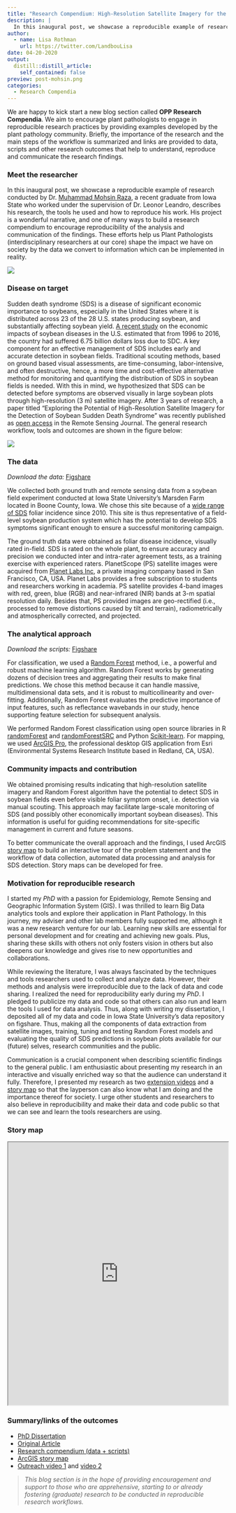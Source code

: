 ```yaml
---
title: "Research Compendium: High-Resolution Satellite Imagery for the Detection of Soybean Sudden Death Syndrome"
description: |
  In this inaugural post, we showcase a reproducible example of research conducted by Dr. Muhammad Mohsin Raza, a recent graduate from Iowa State who worked under the supervision of Dr. Leonor Leandro, describes his research, the tools he used and how to reproduce his work. His project is a wonderful narrative, and one of many ways to build a research compendium to encourage reproducibility of the analysis and communication of the findings. 
author:
  - name: Lisa Rothman
    url: https://twitter.com/LandbouLisa
date: 04-20-2020
output:
  distill::distill_article:
    self_contained: false
preview: post-mohsin.png
categories: 
  - Research Compendia
---
```


We are happy to kick start a new blog section called **OPP Research Compendia**.
We aim to encourage plant pathologists to engage in reproducible research practices by providing examples developed by the plant pathology community.
Briefly, the importance of the research and the main steps of the workflow is summarized and links are provided to data, scripts and other research outcomes that help to understand, reproduce and communicate the research findings.

### <i class="fa fa-user"></i> Meet the researcher

In this inaugural post, we showcase a reproducible example of research conducted by Dr. [Muhammad Mohsin Raza](https://mohsinraza.netlify.app/), a recent graduate from Iowa State who worked under the supervision of Dr. Leonor Leandro, describes his research, the tools he used and how to reproduce his work.
His project is a wonderful narrative, and one of many ways to build a research compendium to encourage reproducibility of the analysis and communication of the findings.
These efforts help us Plant Pathologists (interdisciplinary researchers at our core) shape the impact we have on society by the data we convert to information which can be implemented in reality.

![](post-raza-photo.png)

### <i class="fa fa-leaf"></i> Disease on target

Sudden death syndrome (SDS) is a disease of significant economic importance to soybeans, especially in the United States where it is distributed across 23 of the 28 U.S. states producing soybean, and substantially affecting soybean yield.
[A recent study](https://journals.plos.org/plosone/article?id=10.1371/journal.pone.0231141) on the economic impacts of soybean diseases in the U.S. estimated that from 1996 to 2016, the country had suffered 6.75 billion dollars loss due to SDC.
A key component for an effective management of SDS includes early and accurate detection in soybean fields.
Traditional scouting methods, based on ground based visual assessments, are time-consuming, labor-intensive, and often destructive, hence, a more time and cost-effective alternative method for monitoring and quantifying the distribution of SDS in soybean fields is needed.
With this in mind, we hypothesized that SDS can be detected before symptoms are observed visually in large soybean plots through high-resolution (3 m) satellite imagery.
After 3 years of research, a paper titled "Exploring the Potential of High-Resolution Satellite Imagery for the Detection of Soybean Sudden Death Syndrome" was recently published as [open access](https://www.mdpi.com/2072-4292/12/7/1213/htm) in the Remote Sensing Journal.
The general research workflow, tools and outcomes are shown in the figure below:

<img src="post-raza-diagram.png"/>

### <i class="fa fa-table"></i> The data

*Download the data:* [Figshare](https://iastate.figshare.com/articles/GIS_data_and_juptyer_Notebook_for_Random_Forest_models_for_soybean_Sudden_Death_Syndrome_SDS_/11356430)

We collected both ground truth and remote sensing data from a soybean field experiment conducted at Iowa State University's Marsden Farm located in Boone County, Iowa.
We chose this site because of a [wide range of SDS](https://apsjournals.apsnet.org/doi/10.1094/PDIS-11-16-1660-RE) foliar incidence since 2010.
This site is thus representative of a field-level soybean production system which has the potential to develop SDS symptoms significant enough to ensure a successful monitoring campaign.

The ground truth data were obtained as foliar disease incidence, visually rated in-field.
SDS is rated on the whole plant, to ensure accuracy and precision we conducted inter and intra-rater agreement tests, as a training exercise with experienced raters.
PlanetScope (PS) satellite images were acquired from [Planet Labs Inc](https://www.planet.com/), a private imaging company based in San Francisco, CA, USA. Planet Labs provides a free subscription to students and researchers working in academia.
PS satellite provides 4-band images with red, green, blue (RGB) and near-infrared (NIR) bands at 3-m spatial resolution daily.
Besides that, PS provided images are geo-rectified (i.e., processed to remove distortions caused by tilt and terrain), radiometrically and atmospherically corrected, and projected.

### <i class="fa fa-code"></i> The analytical approach

*Download the scripts:* [Figshare](https://iastate.figshare.com/articles/GIS_data_and_juptyer_Notebook_for_Random_Forest_models_for_soybean_Sudden_Death_Syndrome_SDS_/11356430)

For classification, we used a [Random Forest](https://towardsdatascience.com/understanding-random-forest-58381e0602d2?gi=27a01517ab14) method, i.e., a powerful and robust machine learning algorithm.
Random Forest works by generating dozens of decision trees and aggregating their results to make final predictions.
We chose this method because it can handle massive, multidimensional data sets, and it is robust to multicollinearity and over-fitting.
Additionally, Random Forest evaluates the predictive importance of input features, such as reflectance wavebands in our study, hence supporting feature selection for subsequent analysis.

We performed Random Forest classification using open source libraries in R [randomForest](https://cran.r-project.org/web/packages/randomForest/randomForest.pdf) and [randomForestSRC](https://cran.r-project.org/web/packages/randomForestSRC/randomForestSRC.pdf) and Python [Scikit-learn](https://scikit-learn.org/stable/).
For mapping, we used [ArcGIS Pro](https://pro.arcgis.com/en/pro-app/get-started/get-started.htm), the professional desktop GIS application from Esri (Environmental Systems Research Institute based in Redland, CA, USA).

### <i class="fa fa-bullhorn"></i> Community impacts and contribution

We obtained promising results indicating that high-resolution satellite imagery and Random Forest algorithm have the potential to detect SDS in soybean fields even before visible foliar symptom onset, i.e. detection via manual scouting.
This approach may facilitate large-scale monitoring of SDS (and possibly other economically important soybean diseases).
This information is useful for guiding recommendations for site-specific management in current and future seasons.

To better communicate the overall approach and the findings, I used ArcGIS [story map](https://storymaps.arcgis.com/stories/4762d4a43fa0400f98d2658e2985eb1f) to build an interactive tour of the problem statement and the workflow of data collection, automated data processing and analysis for SDS detection.
Story maps can be developed for free.

### <i class="fa fa-cube"></i> Motivation for reproducible research

I started my *PhD* with a passion for Epidemiology, Remote Sensing and Geographic Information System (GIS).
I was thrilled to learn Big Data analytics tools and explore their application in Plant Pathology.
In this journey, my adviser and other lab members fully supported me, although it was a new research venture for our lab.
Learning new skills are essential for personal development and for creating and achieving new goals.
Plus, sharing these skills with others not only fosters vision in others but also deepens our knowledge and gives rise to new opportunities and collaborations.

While reviewing the literature, I was always fascinated by the techniques and tools researchers used to collect and analyze data.
However, their methods and analysis were irreproducible due to the lack of data and code sharing.
I realized the need for reproducibility early during my *PhD*.
I pledged to publicize my data and code so that others can also run and learn the tools I used for data analysis.
Thus, along with writing my dissertation, I deposited all of my data and code in Iowa State University's data repository on figshare.
Thus, making all the components of data extraction from satellite images, training, tuning and testing Random Forest models and evaluating the quality of SDS predictions in soybean plots available for our (future) selves, research communities and the public.

Communication is a crucial component when describing scientific findings to the general public.
I am enthusiastic about presenting my research in an interactive and visually enriched way so that the audience can understand it fully.
Therefore, I presented my research as two [extension videos](https://crops.extension.iastate.edu/video/detecting-soybean-sudden-death-syndrome-using-remote-sensing) and a [story map](https://storymaps.arcgis.com/stories/4762d4a43fa0400f98d2658e2985eb1f) so that the layperson can also know what I am doing and the importance thereof for society.
I urge other students and researchers to also believe in reproducibility and make their data and code public so that we can see and learn the tools researchers are using.

### Story map

<center>

<iframe width="100%" height="600px" src="https://storymaps.arcgis.com/stories/4762d4a43fa0400f98d2658e2985eb1f?play=true&amp;speed=slow">

</iframe>

</center>

### Summary/links of the outcomes

-   [PhD Dissertation](https://lib.dr.iastate.edu/etd/17770/)\
-   [Original Article](https://www.mdpi.com/2072-4292/12/7/1213/htm)
-   [Research compendium (data + scripts)](https://iastate.figshare.com/articles/GIS_data_and_juptyer_Notebook_for_Random_Forest_models_for_soybean_Sudden_Death_Syndrome_SDS_/11356430)
-   [ArcGIS story map](https://storymaps.arcgis.com/stories/4762d4a43fa0400f98d2658e2985eb1f)
-   [Outreach video 1](https://crops.extension.iastate.edu/video/quantifying-soybean-yield-losses-due-sudden-death-syndrome-sds) and [video 2](https://crops.extension.iastate.edu/video/detecting-soybean-sudden-death-syndrome-using-remote-sensing)

> *This blog section is in the hope of providing encouragement and support to those who are apprehensive, starting to or already fostering (graduate) research to be conducted in reproducible research workflows.*
